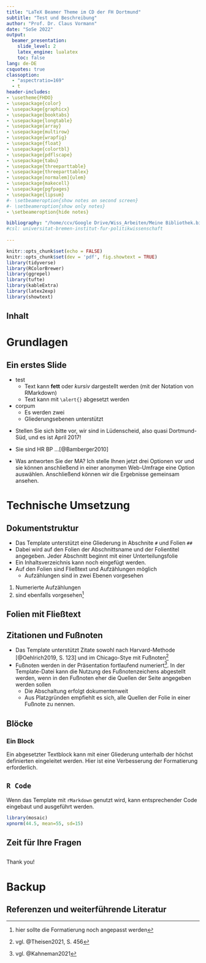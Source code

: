 ```yaml
---
title: "LaTeX Beamer Theme im CD der FH Dortmund"
subtitle: "Test und Beschreibung"
author: "Prof. Dr. Claus Vormann"
date: "SoSe 2022"
output:
  beamer_presentation:
    slide_level: 2
    latex_engine: lualatex
    toc: false
lang: de-DE
csquotes: true 
classoption: 
  - "aspectratio=169"
  - t
header-includes: 
- \usetheme{FHDO}
- \usepackage{color}
- \usepackage{graphicx}
- \usepackage{booktabs}
- \usepackage{longtable}
- \usepackage{array}
- \usepackage{multirow}
- \usepackage{wrapfig}
- \usepackage{float}
- \usepackage{colortbl}
- \usepackage{pdflscape}
- \usepackage{tabu}
- \usepackage{threeparttable}
- \usepackage{threeparttablex}
- \usepackage[normalem]{ulem}
- \usepackage{makecell}
- \usepackage{pgfpages}
- \usepackage{lipsum}
#- \setbeameroption{show notes on second screen}
#- \setbeameroption{show only notes}
- \setbeameroption{hide notes}

bibliography: "/home/ccv/Google Drive/Wiss_Arbeiten/Meine Bibliothek.bib"
#csl: universitat-bremen-institut-fur-politikwissenschaft
 
---
```


```r
knitr::opts_chunk$set(echo = FALSE)
knitr::opts_chunk$set(dev = 'pdf', fig.showtext = TRUE)
library(tidyverse)
library(RColorBrewer)
library(ggrepel)
library(tufte)
library(kableExtra)
library(latex2exp)
library(showtext)
```

## Inhalt 
\tableofcontents

# Grundlagen

## Ein erstes Slide 

\alert{Das ist ein \LaTeX Beamer-Theme im Corporate Design der Fachhochschule Dortmund}

* \lipsum[][2-4] test
  + Text kann **fett** oder *kursiv* dargestellt werden (mit der Notation von RMarkdown)
  + Text kann mit `\alert{}` \alert{farbig} abgesetzt werden 
* \lipsum[][3-4] corpum
  + Es werden zwei 
  + Gliederungsebenen unterstützt


::: notes

- Stellen Sie sich bitte vor, wir sind in Lüdenscheid, also quasi Dortmund-Süd, und es ist April 2017!
- Sie sind HR BP ...[@Bamberger2010]

- Was antworten Sie der MA? Ich stelle Ihnen jetzt drei Optionen vor und sie können anschließend in einer anonymen Web-Umfrage eine Option auswählen. Anschließend können wir die Ergebnisse gemeinsam ansehen. 
:::

# Technische Umsetzung 

## Dokumentstruktur

- Das Template unterstützt eine Gliederung in Abschnite `#` und Folien `##`
- Dabei wird auf den Folien der Abschnittsname und der Folientitel angegeben. Jeder Abschnitt beginnt mit einer Unterteilungsfolie
- Ein Inhaltsverzeichnis kann noch eingefügt werden.
- Auf den Folien sind Fließtext und Aufzählungen möglich
  + Aufzählungen sind in zwei Ebenen vorgesehen

1. Numerierte Aufzählungen
2. sind ebenfalls vorgesehen^[hier sollte die Formatierung noch angepasst werden]

## Folien mit Fließtext

\lipsum[1]

## Zitationen und Fußnoten

- Das Template unterstützt Zitate sowohl nach Harvard-Methode [@Oehlrich2019, S. 123] und im Chicago-Stye mit Fußnoten^[vgl. @Theisen2021, S. 456]
- Fußnoten werden in der Präsentation fortlaufend numeriert^[vgl. @Kahneman2021]. In der Template-Datei kann die Nutzung des Fußnotenzeichens abgestellt werden, wenn in den Fußnoten eher die Quellen der Seite angegeben werden sollen
  - Die Abschaltung erfolgt dokumentenweit
  - Aus Platzgründen empfiehlt es sich, alle Quellen der Folie in einer Fußnote zu nennen. 

## Blöcke

### Ein Block

Ein abgesetzter Textblock kann mit einer Gliederung unterhalb der höchst definierten eingeleitet werden. Hier ist eine Verbesserung der Formatierung erforderlich.



## `R Code`

Wenn das Template mit `rMarkdown` genutzt wird, kann entsprechender Code eingebaut und ausgeführt werden.

\scriptsize

```r
library(mosaic)
xpnorm(44.5, mean=55, sd=15)
```

## Zeit für Ihre Fragen{.c}

\begin{center}
\Huge \usebeamercolor[fg]{frame} \textbf{Welche Fragen haben Sie?}
\end{center}


##  {.standout}
Thank you!

# Backup  {.unlisted .unnumbered}



## Referenzen und weiterführende Literatur {.allowframebreaks .noframenumbering}    
\footnotesize

